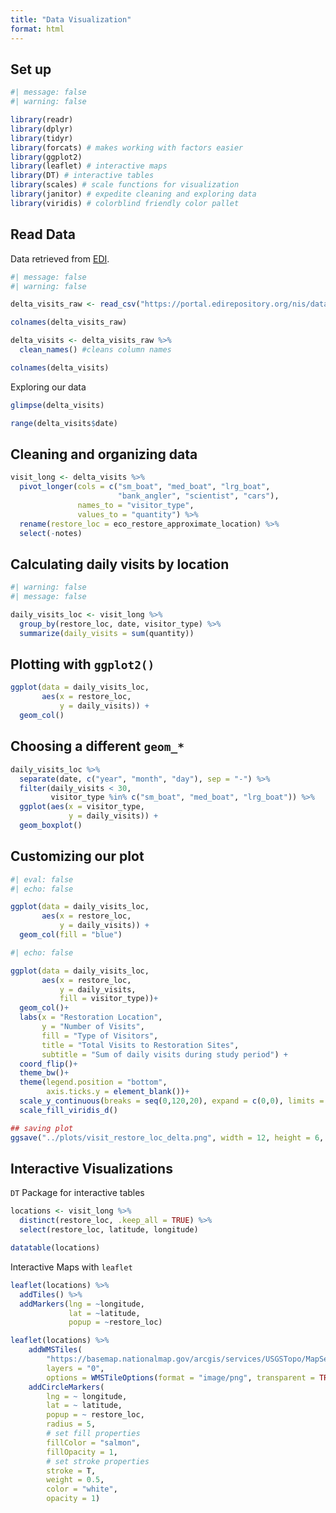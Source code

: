 ```yaml
---
title: "Data Visualization"
format: html
---
```


## Set up
```r
#| message: false
#| warning: false

library(readr)
library(dplyr)
library(tidyr)
library(forcats) # makes working with factors easier
library(ggplot2)
library(leaflet) # interactive maps
library(DT) # interactive tables
library(scales) # scale functions for visualization
library(janitor) # expedite cleaning and exploring data
library(viridis) # colorblind friendly color pallet
```


## Read Data
Data retrieved from [EDI](https://portal.edirepository.org/nis/mapbrowse?packageid=edi.587.1).

```r
#| message: false
#| warning: false

delta_visits_raw <- read_csv("https://portal.edirepository.org/nis/dataviewer?packageid=edi.587.1&entityid=cda8c1384af0089b506d51ad8507641f")

colnames(delta_visits_raw)

delta_visits <- delta_visits_raw %>% 
  clean_names() #cleans column names

colnames(delta_visits)
```

Exploring our data
```r
glimpse(delta_visits)

range(delta_visits$date)
```


## Cleaning and organizing data
```r
visit_long <- delta_visits %>% 
  pivot_longer(cols = c("sm_boat", "med_boat", "lrg_boat", 
                        "bank_angler", "scientist", "cars"), 
               names_to = "visitor_type",
               values_to = "quantity") %>%
  rename(restore_loc = eco_restore_approximate_location) %>%
  select(-notes)
```


## Calculating daily visits by location
```r
#| warning: false
#| message: false

daily_visits_loc <- visit_long %>% 
  group_by(restore_loc, date, visitor_type) %>% 
  summarize(daily_visits = sum(quantity))

```


## Plotting with `ggplot2()`
```r
ggplot(data = daily_visits_loc,
       aes(x = restore_loc, 
           y = daily_visits)) + 
  geom_col()
```

## Choosing a different `geom_*`
```r
daily_visits_loc %>%
  separate(date, c("year", "month", "day"), sep = "-") %>% 
  filter(daily_visits < 30,
         visitor_type %in% c("sm_boat", "med_boat", "lrg_boat")) %>% 
  ggplot(aes(x = visitor_type, 
             y = daily_visits)) +
  geom_boxplot()
```


## Customizing our plot
```r
#| eval: false
#| echo: false

ggplot(data = daily_visits_loc, 
       aes(x = restore_loc,
           y = daily_visits)) + 
  geom_col(fill = "blue")
```

```r
#| echo: false

ggplot(data = daily_visits_loc,
       aes(x = restore_loc,
           y = daily_visits,
           fill = visitor_type))+
  geom_col()+
  labs(x = "Restoration Location", 
       y = "Number of Visits",
       fill = "Type of Visitors",
       title = "Total Visits to Restoration Sites",
       subtitle = "Sum of daily visits during study period") + 
  coord_flip()+
  theme_bw()+
  theme(legend.position = "bottom",
        axis.ticks.y = element_blank())+
  scale_y_continuous(breaks = seq(0,120,20), expand = c(0,0), limits = c(0,125))+
  scale_fill_viridis_d()

## saving plot
ggsave("../plots/visit_restore_loc_delta.png", width = 12, height = 6, units = "in")
```


## Interactive Visualizations

`DT` Package for interactive tables
```r
locations <- visit_long %>% 
  distinct(restore_loc, .keep_all = TRUE) %>% 
  select(restore_loc, latitude, longitude) 

```

```r
datatable(locations)
```


Interactive Maps with `leaflet`

```r
leaflet(locations) %>% 
  addTiles() %>%
  addMarkers(lng = ~longitude, 
             lat = ~latitude,
             popup = ~restore_loc)
```

```r
leaflet(locations) %>%
    addWMSTiles(
        "https://basemap.nationalmap.gov/arcgis/services/USGSTopo/MapServer/WmsServer",
        layers = "0",
        options = WMSTileOptions(format = "image/png", transparent = TRUE)) %>%
    addCircleMarkers(
        lng = ~ longitude,
        lat = ~ latitude,
        popup = ~ restore_loc,
        radius = 5,
        # set fill properties
        fillColor = "salmon",
        fillOpacity = 1,
        # set stroke properties
        stroke = T,
        weight = 0.5,
        color = "white",
        opacity = 1)
```

